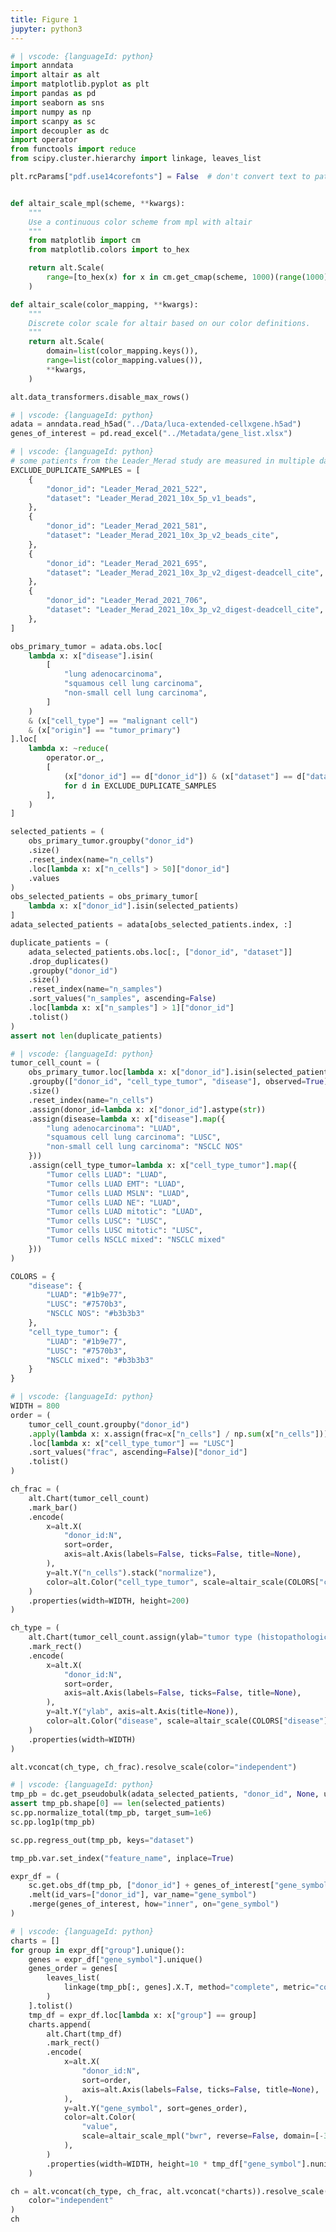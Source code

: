 ```yaml
---
title: Figure 1
jupyter: python3
---
```


```python
# | vscode: {languageId: python}
import anndata
import altair as alt
import matplotlib.pyplot as plt
import pandas as pd
import seaborn as sns
import numpy as np
import scanpy as sc
import decoupler as dc
import operator
from functools import reduce
from scipy.cluster.hierarchy import linkage, leaves_list

plt.rcParams["pdf.use14corefonts"] = False  # don't convert text to path


def altair_scale_mpl(scheme, **kwargs):
    """
    Use a continuous color scheme from mpl with altair
    """
    from matplotlib import cm
    from matplotlib.colors import to_hex

    return alt.Scale(
        range=[to_hex(x) for x in cm.get_cmap(scheme, 1000)(range(1000))], **kwargs
    )

def altair_scale(color_mapping, **kwargs):
    """
    Discrete color scale for altair based on our color definitions.
    """
    return alt.Scale(
        domain=list(color_mapping.keys()),
        range=list(color_mapping.values()),
        **kwargs,
    )

alt.data_transformers.disable_max_rows()

```

```python
# | vscode: {languageId: python}
adata = anndata.read_h5ad("../Data/luca-extended-cellxgene.h5ad")
genes_of_interest = pd.read_excel("../Metadata/gene_list.xlsx")
```

```python
# | vscode: {languageId: python}
# some patients from the Leader_Merad study are measured in multiple datasets. Let's exclude them from one of the datasets
EXCLUDE_DUPLICATE_SAMPLES = [
    {
        "donor_id": "Leader_Merad_2021_522",
        "dataset": "Leader_Merad_2021_10x_5p_v1_beads",
    },
    {
        "donor_id": "Leader_Merad_2021_581",
        "dataset": "Leader_Merad_2021_10x_3p_v2_beads_cite",
    },
    {
        "donor_id": "Leader_Merad_2021_695",
        "dataset": "Leader_Merad_2021_10x_3p_v2_digest-deadcell_cite",
    },
    {
        "donor_id": "Leader_Merad_2021_706",
        "dataset": "Leader_Merad_2021_10x_3p_v2_digest-deadcell_cite",
    },
]

obs_primary_tumor = adata.obs.loc[
    lambda x: x["disease"].isin(
        [
            "lung adenocarcinoma",
            "squamous cell lung carcinoma",
            "non-small cell lung carcinoma",
        ]
    )
    & (x["cell_type"] == "malignant cell")
    & (x["origin"] == "tumor_primary")
].loc[
    lambda x: ~reduce(
        operator.or_,
        [
            (x["donor_id"] == d["donor_id"]) & (x["dataset"] == d["dataset"])
            for d in EXCLUDE_DUPLICATE_SAMPLES
        ],
    )
]

selected_patients = (
    obs_primary_tumor.groupby("donor_id")
    .size()
    .reset_index(name="n_cells")
    .loc[lambda x: x["n_cells"] > 50]["donor_id"]
    .values
)
obs_selected_patients = obs_primary_tumor[
    lambda x: x["donor_id"].isin(selected_patients)
]
adata_selected_patients = adata[obs_selected_patients.index, :]

duplicate_patients = (
    adata_selected_patients.obs.loc[:, ["donor_id", "dataset"]]
    .drop_duplicates()
    .groupby("donor_id")
    .size()
    .reset_index(name="n_samples")
    .sort_values("n_samples", ascending=False)
    .loc[lambda x: x["n_samples"] > 1]["donor_id"]
    .tolist()
)
assert not len(duplicate_patients)
```

```python
# | vscode: {languageId: python}
tumor_cell_count = (
    obs_primary_tumor.loc[lambda x: x["donor_id"].isin(selected_patients)]
    .groupby(["donor_id", "cell_type_tumor", "disease"], observed=True)
    .size()
    .reset_index(name="n_cells")
    .assign(donor_id=lambda x: x["donor_id"].astype(str))
    .assign(disease=lambda x: x["disease"].map({
        "lung adenocarcinoma": "LUAD",
        "squamous cell lung carcinoma": "LUSC",
        "non-small cell lung carcinoma": "NSCLC NOS"
    }))
    .assign(cell_type_tumor=lambda x: x["cell_type_tumor"].map({
        "Tumor cells LUAD": "LUAD",
        "Tumor cells LUAD EMT": "LUAD",
        "Tumor cells LUAD MSLN": "LUAD",
        "Tumor cells LUAD NE": "LUAD",
        "Tumor cells LUAD mitotic": "LUAD",
        "Tumor cells LUSC": "LUSC",
        "Tumor cells LUSC mitotic": "LUSC",
        "Tumor cells NSCLC mixed": "NSCLC mixed"
    }))
)
```

```python
COLORS = {
    "disease": {
        "LUAD": "#1b9e77",
        "LUSC": "#7570b3",
        "NSCLC NOS": "#b3b3b3"
    },
    "cell_type_tumor": {
        "LUAD": "#1b9e77",
        "LUSC": "#7570b3",
        "NSCLC mixed": "#b3b3b3"
    }
}
```

```python
# | vscode: {languageId: python}
WIDTH = 800
order = (
    tumor_cell_count.groupby("donor_id")
    .apply(lambda x: x.assign(frac=x["n_cells"] / np.sum(x["n_cells"])))
    .loc[lambda x: x["cell_type_tumor"] == "LUSC"]
    .sort_values("frac", ascending=False)["donor_id"]
    .tolist()
)

ch_frac = (
    alt.Chart(tumor_cell_count)
    .mark_bar()
    .encode(
        x=alt.X(
            "donor_id:N",
            sort=order,
            axis=alt.Axis(labels=False, ticks=False, title=None),
        ),
        y=alt.Y("n_cells").stack("normalize"),
        color=alt.Color("cell_type_tumor", scale=altair_scale(COLORS["cell_type_tumor"])),
    )
    .properties(width=WIDTH, height=200)
)

ch_type = (
    alt.Chart(tumor_cell_count.assign(ylab="tumor type (histopathological)"))
    .mark_rect()
    .encode(
        x=alt.X(
            "donor_id:N",
            sort=order,
            axis=alt.Axis(labels=False, ticks=False, title=None),
        ),
        y=alt.Y("ylab", axis=alt.Axis(title=None)),
        color=alt.Color("disease", scale=altair_scale(COLORS["disease"])),
    )
    .properties(width=WIDTH)
)

alt.vconcat(ch_type, ch_frac).resolve_scale(color="independent")
```

```python
# | vscode: {languageId: python}
tmp_pb = dc.get_pseudobulk(adata_selected_patients, "donor_id", None, use_raw=True)
assert tmp_pb.shape[0] == len(selected_patients)
sc.pp.normalize_total(tmp_pb, target_sum=1e6)
sc.pp.log1p(tmp_pb)

sc.pp.regress_out(tmp_pb, keys="dataset")

tmp_pb.var.set_index("feature_name", inplace=True)

expr_df = (
    sc.get.obs_df(tmp_pb, ["donor_id"] + genes_of_interest["gene_symbol"].tolist())
    .melt(id_vars=["donor_id"], var_name="gene_symbol")
    .merge(genes_of_interest, how="inner", on="gene_symbol")
)
```

```python
# | vscode: {languageId: python}
charts = []
for group in expr_df["group"].unique():
    genes = expr_df["gene_symbol"].unique()
    genes_order = genes[
        leaves_list(
            linkage(tmp_pb[:, genes].X.T, method="complete", metric="correlation")
        )
    ].tolist()
    tmp_df = expr_df.loc[lambda x: x["group"] == group]
    charts.append(
        alt.Chart(tmp_df)
        .mark_rect()
        .encode(
            x=alt.X(
                "donor_id:N",
                sort=order,
                axis=alt.Axis(labels=False, ticks=False, title=None),
            ),
            y=alt.Y("gene_symbol", sort=genes_order),
            color=alt.Color(
                "value",
                scale=altair_scale_mpl("bwr", reverse=False, domain=[-3.5, 3.5]),
            ),
        )
        .properties(width=WIDTH, height=10 * tmp_df["gene_symbol"].nunique())
    )

ch = alt.vconcat(ch_type, ch_frac, alt.vconcat(*charts)).resolve_scale(
    color="independent"
)
ch
```

